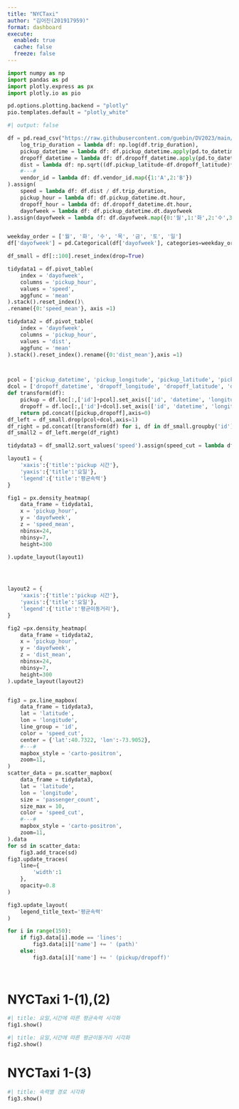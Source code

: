 ```yaml
---
title: "NYCTaxi"
author: "김어진(201917959)"
format: dashboard
execute: 
  enabled: true
  cache: false
  freeze: false
---
```


```python
import numpy as np
import pandas as pd
import plotly.express as px
import plotly.io as pio

pd.options.plotting.backend = "plotly"
pio.templates.default = "plotly_white"
```


```python
#| output: false

df = pd.read_csv("https://raw.githubusercontent.com/guebin/DV2023/main/posts/NYCTaxi.csv").assign(
    log_trip_duration = lambda df: np.log(df.trip_duration),
    pickup_datetime = lambda df: df.pickup_datetime.apply(pd.to_datetime),
    dropoff_datetime = lambda df: df.dropoff_datetime.apply(pd.to_datetime),
    dist = lambda df: np.sqrt((df.pickup_latitude-df.dropoff_latitude)**2 + (df.pickup_longitude-df.dropoff_longitude)**2),
    #---#
    vendor_id = lambda df: df.vendor_id.map({1:'A',2:'B'})
).assign(
    speed = lambda df: df.dist / df.trip_duration,
    pickup_hour = lambda df: df.pickup_datetime.dt.hour,
    dropoff_hour = lambda df: df.dropoff_datetime.dt.hour,
    dayofweek = lambda df: df.pickup_datetime.dt.dayofweek
).assign(dayofweek = lambda df: df.dayofweek.map({0:'월',1:'화',2:'수',3:'목',4:'금',5:'토',6:'일'}))


weekday_order = ['월', '화', '수', '목', '금', '토', '일']
df['dayofweek'] = pd.Categorical(df['dayofweek'], categories=weekday_order, ordered=True)

df_small = df[::100].reset_index(drop=True)

tidydata1 = df.pivot_table(
    index = 'dayofweek',
    columns = 'pickup_hour',
    values = 'speed',
    aggfunc = 'mean'
).stack().reset_index()\
.rename({0:'speed_mean'}, axis =1)

tidydata2 = df.pivot_table(
    index = 'dayofweek',
    columns = 'pickup_hour',
    values = 'dist',
    aggfunc = 'mean'
).stack().reset_index().rename({0:'dist_mean'},axis =1)



pcol = ['pickup_datetime', 'pickup_longitude', 'pickup_latitude', 'pickup_hour']
dcol = ['dropoff_datetime', 'dropoff_longitude', 'dropoff_latitude', 'dropoff_hour']
def transform(df):
    pickup = df.loc[:,['id']+pcol].set_axis(['id', 'datetime', 'longitude', 'latitude', 'hour'],axis=1).assign(type = 'pickup')
    dropoff = df.loc[:,['id']+dcol].set_axis(['id', 'datetime', 'longitude', 'latitude', 'hour'],axis=1).assign(type = 'dropoff')
    return pd.concat([pickup,dropoff],axis=0)
df_left = df_small.drop(pcol+dcol,axis=1)
df_right = pd.concat([transform(df) for i, df in df_small.groupby('id')]).reset_index(drop=True)
df_small2 = df_left.merge(df_right)

tidydata3 = df_small2.sort_values('speed').assign(speed_cut = lambda df: pd.qcut(df.speed,4,labels=['매우느림','조금느림','조금빠름','매우빠름']))

layout1 = {
    'xaxis':{'title':'pickup 시간'},
    'yaxis':{'title':'요일'}, 
    'legend':{'title':'평균속력'}
}

fig1 = px.density_heatmap(
    data_frame = tidydata1,
    x = 'pickup_hour',
    y = 'dayofweek',
    z = 'speed_mean',
    nbinsx=24,
    nbinsy=7,
    height=300
    
).update_layout(layout1)




layout2 = {
    'xaxis':{'title':'pickup 시간'},
    'yaxis':{'title':'요일'}, 
    'legend':{'title':'평균이동거리'},     
}

fig2 =px.density_heatmap(
    data_frame = tidydata2,
    x = 'pickup_hour',
    y = 'dayofweek',
    z = 'dist_mean',
    nbinsx=24,
    nbinsy=7,
    height=300
).update_layout(layout2)


fig3 = px.line_mapbox(
    data_frame = tidydata3,
    lat = 'latitude',
    lon = 'longitude',
    line_group = 'id',
    color = 'speed_cut',
    center = {'lat':40.7322, 'lon':-73.9052},
    #---#
    mapbox_style = 'carto-positron',
    zoom=11,
)
scatter_data = px.scatter_mapbox(
    data_frame = tidydata3,
    lat = 'latitude',
    lon = 'longitude',
    size = 'passenger_count',
    size_max = 10,
    color = 'speed_cut',
    #---#
    mapbox_style = 'carto-positron',
    zoom=11,
).data
for sd in scatter_data: 
    fig3.add_trace(sd)
fig3.update_traces(
    line={
        'width':1
    },
    opacity=0.8
)

fig3.update_layout(
    legend_title_text='평균속력'
)

for i in range(150):
    if fig3.data[i].mode == 'lines':
        fig3.data[i]['name'] += ' (path)'
    else:
        fig3.data[i]['name'] += ' (pickup/dropoff)'
    
    

```

# NYCTaxi 1-(1),(2)

```python
#| title: 요일,시간에 따른 평균속력 시각화        
fig1.show()
```

```python
#| title: 요일,시간에 따른 평균이동거리 시각화        
fig2.show()
```

# NYCTaxi 1-(3)

```python
#| title: 속력별 경로 시각화
fig3.show()
```

